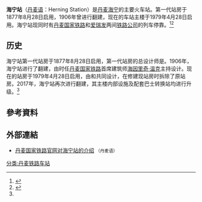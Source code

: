 {{About|位於[[丹麦|丹麦]]的“海宁站”||海宁站}}
{{翻译请求|da}}
{{Infobox station
| name = 海宁站
| native_name = Herning Station
| type = [[火车站|火车站]]
| image = Herning Station 2019 01.jpg
| caption = 现在的海宁站主楼
| address = {{DEN}} [[中日德兰大区|中日德兰大区]] [[海宁自治市|海宁自治市]]（7400）火车站广场6C号
| operator = [[丹麦国家铁路|丹麦国家铁路]]<br>[[爱瑞发|爱瑞发]]
| structure = [[地面车站|地面车站]]
| architect = {{link-da|尼尔斯·皮特·克里斯蒂安·霍尔索|N.P.C. Holsøe}}（第一代站房总设计师）<br>[[海因里奇·温克|海因里奇·温克]]（1906年翻建工程总设计师）<br>{{link-da|奥利·埃希纳·邦定|Ole Ejnar Bonding}}（现站房设计师）<br>{{link-da|延斯·尼耳森|Jens Nielsen}}（现站房设计师）
| code = Hr
| opened = 1877年8月28日（第一代站房启用）
| rebuilt = 1906年（由[[海因里奇·温克|海因里奇·温克]]主持的翻建工程竣工）<br>1979年4月28日（现站房启用）
| line = {{link-da|瓦埃勒—霍尔斯特布罗铁路|Vejle-Holstebro-banen}}<br>{{link-da|斯坎讷堡—斯凯恩铁路|Skanderborg-Skjern-banen}}
}}
'''海宁站'''（[[丹麦语|丹麦语]]：Herning Station）是[[丹麦|丹麦]][[海宁_(丹麦)|海宁]]的主要火车站。第一代站房于1877年8月28日启用，1906年曾进行翻建，现在的车站主楼于1979年4月28日启用。海宁站现同时有[[丹麦国家铁路|丹麦国家铁路]]和[[爱瑞发|爱瑞发]]两间[[铁路公司|铁路公司]]的列车停靠。<ref>{{Cite web|title=Herning Station|url=https://www.google.com.hk/maps/place/Herning+Station/@56.1334011,8.9753333,480m/data=!3m1!1e3!4m8!1m2!2m1!1sHerning+Station!3m4!1s0x464bbbf74082b215:0x57c4b50f35965698!8m2!3d56.1326992!4d8.9778009?hl=zh-CN|accessdate=2021-01-10|author=|date=|format=|work=|publisher=谷歌地图|language=zh-CN}}</ref><ref name=":0">{{Cite web|title=Herning Historie – fortalt af de lokalhistoriske arkiver|url=https://www.herninghistorie.dk/|accessdate=2021-01-10|author=|date=|format=|publisher=|language=da|archive-date=2021-01-27|archive-url=https://web.archive.org/web/20210127033200/https://www.herninghistorie.dk/|dead-url=no}}</ref>

== 历史 ==

海宁站第一代站房于1877年8月28日启用，第一代站房的总设计师是{{link-da|尼尔斯·皮特·克里斯蒂安·霍尔索|N.P.C. Holsøe}}。1906年，海宁站进行了翻建，由时任[[丹麦国家铁路|丹麦国家铁路]]首席建筑师[[海因里奇·温克|海因里奇·温克]]主持设计。现在的站房于1979年4月28日启用，由{{link-da|奥利·埃希纳·邦定|Ole Ejnar Bonding}}和{{link-da|延斯·尼耳森|Jens Nielsen}}共同设计，在修建现站房时拆除了原站房。2017年，海宁站再次进行翻建，其主楼内部设施及配套巴士转换站均进行升级。<ref name=":0" />






== 參考資料 ==
{{Reflist|2}}


== 外部連結 ==
*[https://www.dsb.dk/kundeservice/stationer/herning/ 丹麦国家铁路官网对海宁站的介绍] {{Wayback|url=https://www.dsb.dk/kundeservice/stationer/herning/ |date=20190711104401 }}<small>（丹麦语）</small>
{{commonscat}}
[[分类:丹麦铁路车站|分类:丹麦铁路车站]]